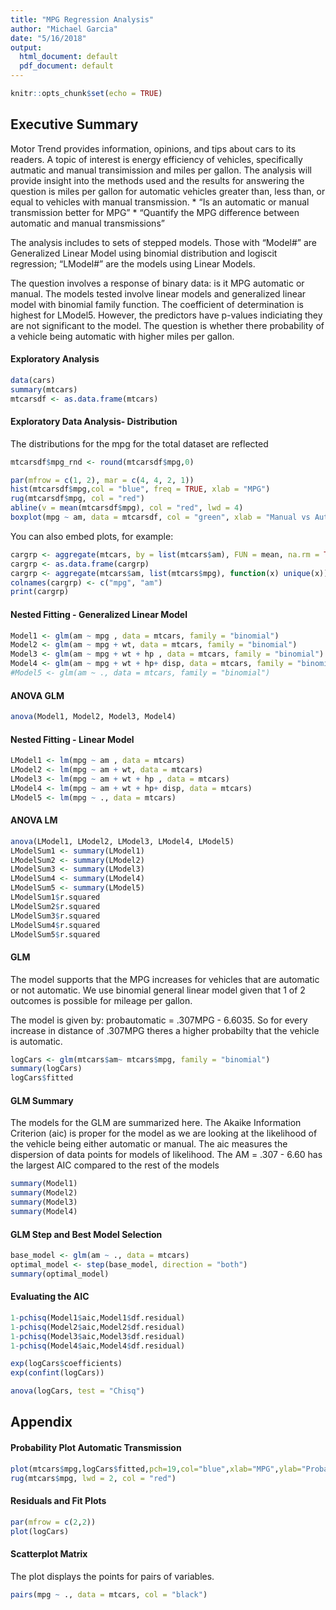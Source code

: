 ```yaml
---
title: "MPG Regression Analysis"
author: "Michael Garcia"
date: "5/16/2018"
output:
  html_document: default
  pdf_document: default
---
```


```r
knitr::opts_chunk$set(echo = TRUE)
```

## Executive Summary

Motor Trend provides information, opinions, and tips about cars to its readers. A topic of interest is energy efficiency of vehicles, specifically autmatic and manual transimission and miles per gallon. The analysis will provide insight into the methods used and the results for answering the question is miles per gallon for automatic vehicles greater than, less than, or equal to vehicles with manual transmission.
      * “Is an automatic or manual transmission better for MPG”
      * "Quantify the MPG difference between automatic and manual transmissions"

The analysis includes to sets of stepped models. Those with "Model#" are Generalized Linear Model using binomial distribution and logiscit regression; "LModel#" are the models using Linear Models.

The question involves a response of binary data: is it MPG automatic or manual. The models tested involve linear models and generalized linear model with binomial family function. The coefficient of determination is highest for LModel5. However, the predictors have p-values indiciating they are not significant to the model. The question is whether there probability of a vehicle being automatic with higher miles per gallon.


#### Exploratory Analysis



```r
data(cars)
summary(mtcars)
mtcarsdf <- as.data.frame(mtcars)

```

#### Exploratory Data Analysis- Distribution
The distributions for the mpg for the total dataset are reflected 

```r
mtcarsdf$mpg_rnd <- round(mtcarsdf$mpg,0)

par(mfrow = c(1, 2), mar = c(4, 4, 2, 1))
hist(mtcarsdf$mpg,col = "blue", freq = TRUE, xlab = "MPG")
rug(mtcarsdf$mpg, col = "red")
abline(v = mean(mtcarsdf$mpg), col = "red", lwd = 4)
boxplot(mpg ~ am, data = mtcarsdf, col = "green", xlab = "Manual vs Automatic", ylab = "MPG")

```



You can also embed plots, for example:

```r
	
cargrp <- aggregate(mtcars, by = list(mtcars$am), FUN = mean, na.rm = TRUE)
cargrp <- as.data.frame(cargrp)
cargrp <- aggregate(mtcars$am, list(mtcars$mpg), function(x) unique(x))
colnames(cargrp) <- c("mpg", "am")
print(cargrp)

```



#### Nested Fitting - Generalized Linear Model
```r
Model1 <- glm(am ~ mpg , data = mtcars, family = "binomial") 
Model2 <- glm(am ~ mpg + wt, data = mtcars, family = "binomial") 
Model3 <- glm(am ~ mpg + wt + hp , data = mtcars, family = "binomial") 
Model4 <- glm(am ~ mpg + wt + hp+ disp, data = mtcars, family = "binomial") 
#Model5 <- glm(am ~ ., data = mtcars, family = "binomial")

```

#### ANOVA GLM
```r
anova(Model1, Model2, Model3, Model4)
```


#### Nested Fitting - Linear Model
```r
LModel1 <- lm(mpg ~ am , data = mtcars) 
LModel2 <- lm(mpg ~ am + wt, data = mtcars) 
LModel3 <- lm(mpg ~ am + wt + hp , data = mtcars) 
LModel4 <- lm(mpg ~ am + wt + hp+ disp, data = mtcars) 
LModel5 <- lm(mpg ~ ., data = mtcars)
```

#### ANOVA LM


```r
anova(LModel1, LModel2, LModel3, LModel4, LModel5)
LModelSum1 <- summary(LModel1)
LModelSum2 <- summary(LModel2)
LModelSum3 <- summary(LModel3)
LModelSum4 <- summary(LModel4)
LModelSum5 <- summary(LModel5)
LModelSum1$r.squared
LModelSum2$r.squared
LModelSum3$r.squared
LModelSum4$r.squared
LModelSum5$r.squared
```

#### GLM

The model supports that the MPG increases for vehicles that are automatic or not automatic. We use binomial general linear model
given that 1 of 2 outcomes is possible for mileage per gallon.

The model is given by: probautomatic = .307MPG - 6.6035. So for every increase in distance of .307MPG theres a higher probabilty that the vehicle
is automatic.

```r
logCars <- glm(mtcars$am~ mtcars$mpg, family = "binomial")
summary(logCars)
logCars$fitted
```

#### GLM Summary
The models for the GLM are summarized here. The Akaike Information Criterion (aic) is proper for the model
as we are looking at the likelihood of the vehicle being either automatic or manual. The aic
 measures the dispersion of data points for models of likelihood. The AM = .307 - 6.60 has the largest AIC
 compared to the rest of the models

```r
summary(Model1)
summary(Model2)
summary(Model3)
summary(Model4)

```

#### GLM Step and Best Model Selection
```r
base_model <- glm(am ~ ., data = mtcars)
optimal_model <- step(base_model, direction = "both")
summary(optimal_model)
```



#### Evaluating the AIC


```r
1-pchisq(Model1$aic,Model1$df.residual)
1-pchisq(Model2$aic,Model2$df.residual)
1-pchisq(Model3$aic,Model3$df.residual)
1-pchisq(Model4$aic,Model4$df.residual)

```

```r
exp(logCars$coefficients)
exp(confint(logCars))
```


```r
anova(logCars, test = "Chisq")
```

## Appendix

#### Probability Plot Automatic Transmission


```r
plot(mtcars$mpg,logCars$fitted,pch=19,col="blue",xlab="MPG",ylab="Probability Automatic")
rug(mtcars$mpg, lwd = 2, col = "red")
```


#### Residuals and Fit Plots
```r
par(mfrow = c(2,2))
plot(logCars)
```

#### Scatterplot Matrix
The plot displays the points for pairs of variables.

```r
pairs(mpg ~ ., data = mtcars, col = "black")
```





